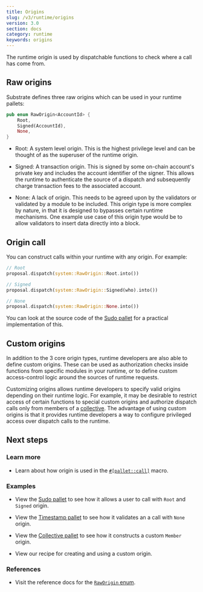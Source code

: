 ```yaml
---
title: Origins
slug: /v3/runtime/origins
version: 3.0 
section: docs
category: runtime
keywords: origins
---
```


The runtime origin is used by dispatchable functions to check where a call has come from.

## Raw origins

Substrate defines three raw origins which can be used in your runtime pallets:

```rust
pub enum RawOrigin<AccountId> {
	Root,
	Signed(AccountId),
	None,
}
```

- Root: A system level origin. This is the highest privilege level and can be thought of as the superuser of the runtime origin.

- Signed: A transaction origin. This is signed by some on-chain account's private key and includes the account identifier of the signer. This allows the runtime to authenticate the source of a dispatch and subsequently charge transaction fees to the associated account.

- None: A lack of origin. This needs to be agreed upon by the validators or validated by a module to
  be included. This origin type is more complex by nature, in that it is designed to bypasses certain runtime mechanisms. One example use case of this origin type would be to allow validators to insert data directly into a block.

## Origin call

You can construct calls within your runtime with any origin. For example:

```rust
// Root
proposal.dispatch(system::RawOrigin::Root.into())

// Signed
proposal.dispatch(system::RawOrigin::Signed(who).into())

// None
proposal.dispatch(system::RawOrigin::None.into())
```

You can look at the source code of the
[Sudo pallet](/rustdocs/latest/pallet_sudo) for a practical
implementation of this.

## Custom origins

In addition to the 3 core origin types, runtime developers are also able to define custom origins. These can be used as authorization checks inside functions from specific modules in your runtime, or to define custom access-control logic around the sources of runtime requests.

Customizing origins allows runtime developers to specify valid origins depending on their runtime logic. For example, it may be desirable to restrict access of certain functions to special custom origins and authorize dispatch calls only from members of a [collective](https://github.com/paritytech/substrate/tree/master/frame/collective). The advantage of using custom origins is that it provides runtime developers a way to configure privileged access over dispatch calls to the runtime.

## Next steps

### Learn more

- Learn about how origin is used in the [`#[pallet::call]`](/rustdocs/latest/frame_support/attr.pallet.html#call-palletcall-optional) macro.

### Examples

- View the [Sudo pallet](https://github.com/paritytech/substrate/tree/master/frame/sudo) to see how it allows a user to call with `Root` and `Signed` origin.

- View the [Timestamp pallet](https://github.com/paritytech/substrate/tree/master/frame/timestamp) to see how it validates an a call with `None` origin.

- View the [Collective pallet](https://github.com/paritytech/substrate/tree/master/frame/collective) to see how it constructs a custom `Member` origin.

- View our recipe for creating and using a custom origin.

### References

- Visit the reference docs for the
  [`RawOrigin` enum](/rustdocs/latest/frame_system/enum.RawOrigin.html).
